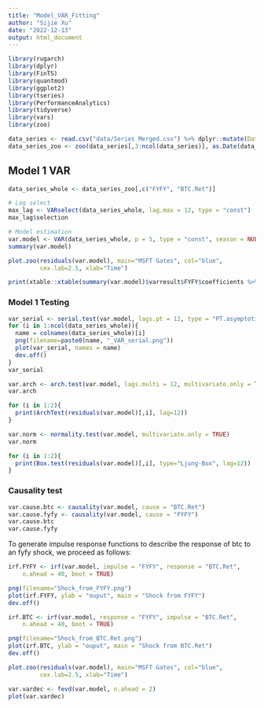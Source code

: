 ```yaml
---
title: "Model_VAR_Fitting"
author: "Sijie Xu"
date: "2022-12-13"
output: html_document
---
```


```r
library(rugarch)
library(dplyr)
library(FinTS)
library(quantmod)
library(ggplot2)
library(tseries)
library(PerformanceAnalytics)
library(tidyverse)
library(vars)
library(zoo)

data_series <- read.csv("data/Series Merged.csv") %>% dplyr::mutate(Date = as.Date(Date)) %>% na.omit()
data_series_zoo <- zoo(data_series[,3:ncol(data_series)], as.Date(data_series$Date))
```


## Model 1 VAR 

```r
data_series_whole <- data_series_zoo[,c("FYFY", "BTC.Ret")]

# Lag select
max_lag <- VARselect(data_series_whole, lag.max = 12, type = "const")
max_lag$selection

# Model estimation 
var.model <- VAR(data_series_whole, p = 5, type = "const", season = NULL, exog = NULL)
summary(var.model)

plot.zoo(residuals(var.model), main="MSFT Gates", col="blue", 
         cex.lab=2.5, xlab="Time")

print(xtable::xtable(summary(var.model)$varresult$FYFY$coefficients %>% as.data.frame(), type = "latex"))
```

### Model 1 Testing 

```r
var_serial <- serial.test(var.model, lags.pt = 12, type = "PT.asymptotic")
for (i in 1:ncol(data_series_whole)){
  name = colnames(data_series_whole)[i]
  png(filename=paste0(name, "_VAR_serial.png"))
  plot(var_serial, names = name)
  dev.off()
}
var_serial
```


```r
var.arch <- arch.test(var.model, lags.multi = 12, multivariate.only = TRUE)
var.arch

for (i in 1:2){
  print(ArchTest(residuals(var.model)[,i], lag=12))
}
```


```r
var.norm <- normality.test(var.model, multivariate.only = TRUE)
var.norm

for (i in 1:2){
  print(Box.test(residuals(var.model)[,i], type="Ljung-Box", lag=12))
}
```

### Causality test

```r
var.cause.btc <- causality(var.model, cause = "BTC.Ret")
var.cause.fyfy <- causality(var.model, cause = "FYFY")
var.cause.btc
var.cause.fyfy
```

To generate impulse response functions to describe the response of btc to an fyfy shock, we proceed as follows:

```r
irf.FYFY <- irf(var.model, impulse = "FYFY", response = "BTC.Ret", 
    n.ahead = 40, boot = TRUE)

png(filename="Shock_from_FYFY.png")
plot(irf.FYFY, ylab = "ouput", main = "Shock from FYFY")
dev.off()
```

```r
irf.BTC <- irf(var.model, response = "FYFY", impulse = "BTC.Ret", 
    n.ahead = 40, boot = TRUE)

png(filename="Shock_from_BTC.Ret.png")
plot(irf.BTC, ylab = "ouput", main = "Shock from BTC.Ret")
dev.off()
```

```r
plot.zoo(residuals(var.model), main="MSFT Gates", col="blue", 
         cex.lab=2.5, xlab="Time")
```


```r
var.vardec <- fevd(var.model, n.ahead = 2)
plot(var.vardec)
```

